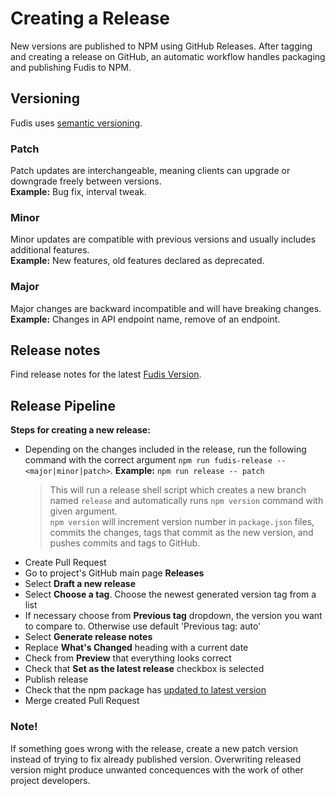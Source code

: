 
<Meta title="Documentation/Development/Creating a Release" />

# Creating a Release
New versions are published to NPM using GitHub Releases. After tagging and creating a release on GitHub, an automatic workflow handles packaging and publishing Fudis to NPM.

## Versioning
Fudis uses [semantic versioning](https://semver.org/).

### Patch
Patch updates are interchangeable, meaning clients can upgrade or downgrade freely between versions.\
**Example:** Bug fix, interval tweak.

### Minor
Minor updates are compatible with previous versions and usually includes additional features.\
**Example:** New features, old features declared as deprecated.

### Major
Major changes are backward incompatible and will have breaking changes.\
**Example:** Changes in API endpoint name, remove of an endpoint.

## Release notes
Find release notes for the latest [Fudis Version](https://github.com/funidata/fudis/releases).

## Release Pipeline
**Steps for creating a new release:**
- Depending on the changes included in the release, run the following command with the correct argument `npm run fudis-release -- <major|minor|patch>`. **Example:** `npm run release -- patch`
	> This will run a release shell script which creates a new branch named `release` and automatically runs `npm version` command with given argument.\
	> `npm version` will increment version number in `package.json` files, commits the changes, tags that commit as the new version, and pushes commits and tags to GitHub.
- Create Pull Request 
- Go to project's GitHub main page **Releases**
- Select **Draft a new release**
- Select **Choose a tag**. Choose the newest generated version tag from a list
- If necessary choose from **Previous tag** dropdown, the version you want to compare to. Otherwise use default 'Previous tag: auto'
- Select **Generate release notes**
- Replace **What's Changed** heading with a current date
- Check from **Preview** that everything looks correct
- Check that **Set as the latest release** checkbox is selected
- Publish release
- Check that the npm package has [updated to latest version](https://www.npmjs.com/package/@funidata/ngx-fudis)
- Merge created Pull Request

### Note!
If something goes wrong with the release, create a new patch version instead of trying to fix already published version. Overwriting released version might produce unwanted concequences with the work of other project developers.
